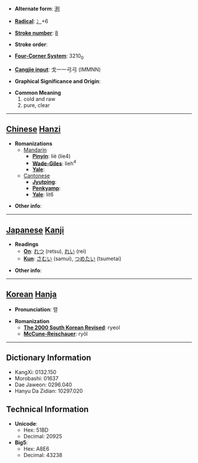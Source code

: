 * '''Alternate form''': [[洌]]

* '''[[Wiktionary:Chinese radical index| Radical]]''': [[Wiktionary:Chinese radical index 冫|冫]]+6

* '''[[Wiktionary:Chinese total strokes index|Stroke number]]''': [[Wiktionary:Chinese total strokes index 8|8]]

* '''Stroke order''': 

* '''[[Wiktionary:Chinese four corner index|Four-Corner System]]''': 3210<sub>0</sub>

* '''[[Wiktionary:Chinese Cangjie index|Cangjie input]]''': 戈一一弓弓 (IMMNN)

* '''Graphical Significance and Origin''': 

* '''Common Meaning'''
*#cold and raw
*# pure, clear


----

== [[Chinese]] [[Hanzi]] ==

* '''Romanizations'''
** [[Mandarin]]
*** '''[[Pinyin]]''': liè (lie4)
*** '''[[Wade-Giles]]''': lieh<sup>4</sup>
*** '''[[Yale]]''': 
**[[Cantonese]]
***'''[[Jyutping]]''':
***'''[[Penkyamp]]''': 
***'''[[Yale]]''': lit6

* '''Other info''': 

----

== [[Japanese]] [[Kanji]] ==

* '''Readings'''
** '''[[On]]''': [[れつ]] (retsu), [[れい]] (rei)
** '''[[Kun]]''': [[さむい]] (samui), [[つめたい]] (tsumetai)

* '''Other info''':  

----

== [[Korean]] [[Hanja]] ==

* '''Pronunciation''': 렬

* '''Romanization'''
** '''[[The 2000 South Korean Revised Romanization|The 2000 South Korean Revised]]''': ryeol
** '''[[McCune-Reischauer]]''': ryŏl

----

== Dictionary Information ==

* KangXi: 0132.150
* Morobashi: 01637
* Dae Jaweon: 0296.040
* Hanyu Da Zidian: 10297.020

== Technical Information ==

* '''Unicode''':
** Hex: 51BD
** Decimal: 20925
* '''Big5''':
** Hex: A8E6
** Decimal: 43238